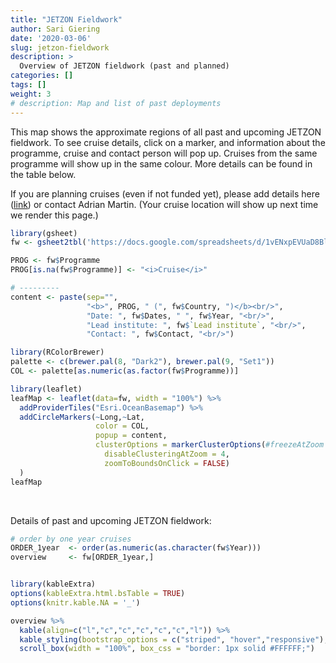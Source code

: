 ```yaml
---
title: "JETZON Fieldwork"
author: Sari Giering
date: '2020-03-06'
slug: jetzon-fieldwork
description: >
  Overview of JETZON fieldwork (past and planned)
categories: []
tags: []
weight: 3
# description: Map and list of past deployments
---
```

  
This map shows the approximate regions of all past and upcoming JETZON fieldwork. To see cruise details, click on a marker, and information about the programme, cruise and contact person will pop up. Cruises from the same programme will show up in the same colour. More details can be found in the table below.

If you are planning cruises (even if not funded yet), please add details here (<a class="link" href="https://docs.google.com/spreadsheets/d/1vENxpEVUaD8BloVtcrvYysbQBi59quaIL-FRZzC4v4g/edit?usp=sharing" target="_blank">link</a>)
or contact Adrian Martin. (Your cruise location will show up next time we render this page.)

```R
library(gsheet)
fw <- gsheet2tbl('https://docs.google.com/spreadsheets/d/1vENxpEVUaD8BloVtcrvYysbQBi59quaIL-FRZzC4v4g/edit?usp=sharing')

PROG <- fw$Programme
PROG[is.na(fw$Programme)] <- "<i>Cruise</i>"

# ---------
content <- paste(sep="",
                 "<b>", PROG, " (", fw$Country, ")</b><br/>",
                 "Date: ", fw$Dates, " ", fw$Year, "<br/>",
                 "Lead institute: ", fw$`Lead institute`, "<br/>",
                 "Contact: ", fw$Contact, "<br/>")

library(RColorBrewer)
palette <- c(brewer.pal(8, "Dark2"), brewer.pal(9, "Set1"))
COL <- palette[as.numeric(as.factor(fw$Programme))]

library(leaflet)
leafMap <- leaflet(data=fw, width = "100%") %>% 
  addProviderTiles("Esri.OceanBasemap") %>%
  addCircleMarkers(~Long,~Lat,
                   color = COL,
                   popup = content,
                   clusterOptions = markerClusterOptions(#freezeAtZoom = 5,
                     disableClusteringAtZoom = 4,
                     zoomToBoundsOnClick = FALSE)
  )
leafMap
```
<br>

Details of past and upcoming JETZON fieldwork:
```r
# order by one year cruises
ORDER_1year  <- order(as.numeric(as.character(fw$Year)))
overview     <- fw[ORDER_1year,]


library(kableExtra)
options(kableExtra.html.bsTable = TRUE)
options(knitr.kable.NA = '_')

overview %>%
  kable(align=c("l","c","c","c","c","c","l")) %>%
  kable_styling(bootstrap_options = c("striped", "hover","responsive"), font_size = 11) %>%
  scroll_box(width = "100%", box_css = "border: 1px solid #FFFFFF;")
```